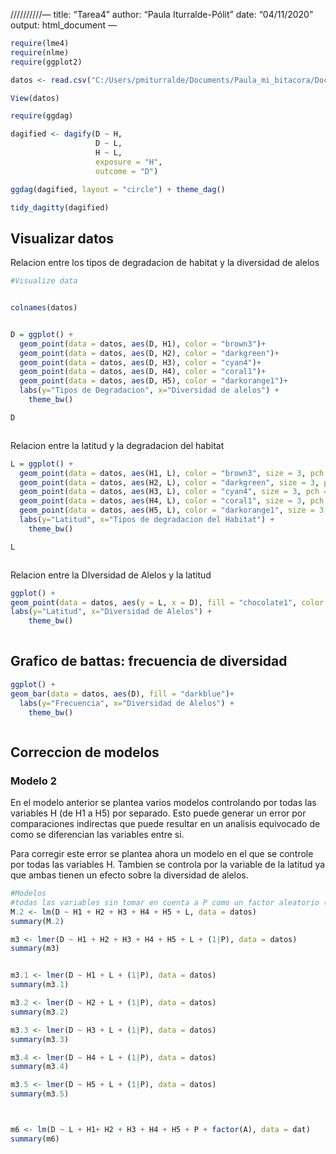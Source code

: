 //////////---
title: "Tarea4"
author: "Paula Iturralde-Pólit"
date: "04/11/2020"
output: html_document
---



```r

require(lme4)
require(nlme)
require(ggplot2)

```




























































































```r


datos <- read.csv("C:/Users/pmiturralde/Documents/Paula_mi_bitacora/Doctorado_UCR/Cursos/Ciencia_Rep/Tareas/Tarea4/Datos_tarea4.csv",header=T,sep=",")

View(datos)


```

```r


require(ggdag)

dagified <- dagify(D ~ H,
                   D ~ L,
                   H ~ L,
                   exposure = "H",
                   outcome = "D")

ggdag(dagified, layout = "circle") + theme_dag()


```

```r

tidy_dagitty(dagified)

```

## Visualizar datos

Relacion entre los tipos de degradacion de habitat y la diversidad de alelos

```r
#Visualize data


colnames(datos)


D = ggplot() + 
  geom_point(data = datos, aes(D, H1), color = "brown3")+
  geom_point(data = datos, aes(D, H2), color = "darkgreen")+
  geom_point(data = datos, aes(D, H3), color = "cyan4")+
  geom_point(data = datos, aes(D, H4), color = "coral1")+
  geom_point(data = datos, aes(D, H5), color = "darkorange1")+
  labs(y="Tipos de Degradacion", x="Diversidad de alelos") +
    theme_bw()

D



```

Relacion entre la latitud y la degradacion del habitat


```r



L = ggplot() + 
  geom_point(data = datos, aes(H1, L), color = "brown3", size = 3, pch = 17)+
  geom_point(data = datos, aes(H2, L), color = "darkgreen", size = 3, pch = 17)+
  geom_point(data = datos, aes(H3, L), color = "cyan4", size = 3, pch = 17)+
  geom_point(data = datos, aes(H4, L), color = "coral1", size = 3, pch = 17)+
  geom_point(data = datos, aes(H5, L), color = "darkorange1", size = 3, pch = 17)+
  labs(y="Latitud", x="Tipos de degradacion del Habitat") +
    theme_bw()

L



```

Relacion entre la DIversidad de Alelos y la latitud

```r


ggplot() + 
geom_point(data = datos, aes(y = L, x = D), fill = "chocolate1", color = "black", size = 3, pch = 23)+
labs(y="Latitud", x="Diversidad de Alelos") +
    theme_bw()
  


```

## Grafico de battas: frecuencia de diversidad

```r


ggplot() + 
geom_bar(data = datos, aes(D), fill = "darkblue")+
  labs(y="Frecuencia", x="Diversidad de Alelos") +
    theme_bw()



```

## Correccion de modelos

### Modelo 2

En el modelo anterior se plantea varios modelos controlando por todas las variables H (de H1 a H5) por separado. Esto puede generar un error por comparaciones indirectas que puede resultar en un analisis equivocado de como se diferencian las variables entre si.


Para corregir este error se plantea ahora un modelo en el que se controle por todas las variables H. Tambien se controla por la variable de la latitud ya que ambas tienen un efecto sobre la diversidad de alelos. 


```r

#Modelos
#todas las variables sin tomar en cuenta a P como un factor aleatorio (podria ser el correcto)
M.2 <- lm(D ~ H1 + H2 + H3 + H4 + H5 + L, data = datos)
summary(M.2)


```


```r

m3 <- lmer(D ~ H1 + H2 + H3 + H4 + H5 + L + (1|P), data = datos)
summary(m3)


m3.1 <- lmer(D ~ H1 + L + (1|P), data = datos)
summary(m3.1)

m3.2 <- lmer(D ~ H2 + L + (1|P), data = datos)
summary(m3.2)

m3.3 <- lmer(D ~ H3 + L + (1|P), data = datos)
summary(m3.3)

m3.4 <- lmer(D ~ H4 + L + (1|P), data = datos)
summary(m3.4)

m3.5 <- lmer(D ~ H5 + L + (1|P), data = datos)
summary(m3.5)




```


```r


m6 <- lm(D ~ L + H1+ H2 + H3 + H4 + H5 + P + factor(A), data = dat)
summary(m6)



```




